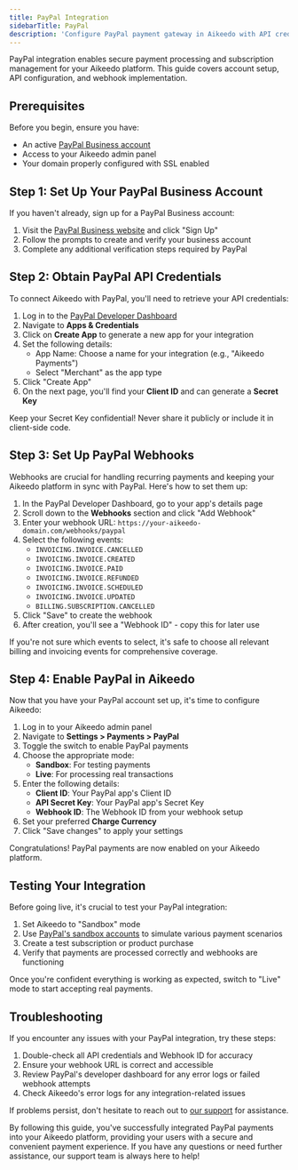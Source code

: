 ```yaml
---
title: PayPal Integration
sidebarTitle: PayPal
description: 'Configure PayPal payment gateway in Aikeedo with API credentials, webhooks, and subscription handling for secure online payments.'
---
```


PayPal integration enables secure payment processing and subscription management for your Aikeedo platform. This guide covers account setup, API configuration, and webhook implementation.

## Prerequisites

Before you begin, ensure you have:

- An active [PayPal Business account](https://www.paypal.com/us/business)
- Access to your Aikeedo admin panel
- Your domain properly configured with SSL enabled

## Step 1: Set Up Your PayPal Business Account

If you haven't already, sign up for a PayPal Business account:

1. Visit the [PayPal Business website](https://www.paypal.com/us/business) and click "Sign Up"
2. Follow the prompts to create and verify your business account
3. Complete any additional verification steps required by PayPal

## Step 2: Obtain PayPal API Credentials

To connect Aikeedo with PayPal, you'll need to retrieve your API credentials:

1. Log in to the [PayPal Developer Dashboard](https://developer.paypal.com/dashboard/)
2. Navigate to **Apps & Credentials**
3. Click on **Create App** to generate a new app for your integration
4. Set the following details:
   - App Name: Choose a name for your integration (e.g., "Aikeedo Payments")
   - Select "Merchant" as the app type
5. Click "Create App"
6. On the next page, you'll find your **Client ID** and can generate a **Secret Key**

<Note>
  Keep your Secret Key confidential! Never share it publicly or include it in client-side code.
</Note>

## Step 3: Set Up PayPal Webhooks

Webhooks are crucial for handling recurring payments and keeping your Aikeedo platform in sync with PayPal. Here's how to set them up:

1. In the PayPal Developer Dashboard, go to your app's details page
2. Scroll down to the **Webhooks** section and click "Add Webhook"
3. Enter your webhook URL: `https://your-aikeedo-domain.com/webhooks/paypal`
4. Select the following events:
   - `INVOICING.INVOICE.CANCELLED`
   - `INVOICING.INVOICE.CREATED`
   - `INVOICING.INVOICE.PAID`
   - `INVOICING.INVOICE.REFUNDED`
   - `INVOICING.INVOICE.SCHEDULED`
   - `INVOICING.INVOICE.UPDATED`
   - `BILLING.SUBSCRIPTION.CANCELLED`
5. Click "Save" to create the webhook
6. After creation, you'll see a "Webhook ID" - copy this for later use

<Tip>
  If you're not sure which events to select, it's safe to choose all relevant billing and invoicing events for comprehensive coverage.
</Tip>

## Step 4: Enable PayPal in Aikeedo

Now that you have your PayPal account set up, it's time to configure Aikeedo:

1. Log in to your Aikeedo admin panel
2. Navigate to **Settings > Payments > PayPal**
3. Toggle the switch to enable PayPal payments
4. Choose the appropriate mode:
   - **Sandbox**: For testing payments
   - **Live**: For processing real transactions
5. Enter the following details:
   - **Client ID**: Your PayPal app's Client ID
   - **API Secret Key**: Your PayPal app's Secret Key
   - **Webhook ID**: The Webhook ID from your webhook setup
6. Set your preferred **Charge Currency**
7. Click "Save changes" to apply your settings

<Check>
  Congratulations! PayPal payments are now enabled on your Aikeedo platform.
</Check>

## Testing Your Integration

Before going live, it's crucial to test your PayPal integration:

1. Set Aikeedo to "Sandbox" mode
2. Use [PayPal's sandbox accounts](https://developer.paypal.com/tools/sandbox/accounts/) to simulate various payment scenarios
3. Create a test subscription or product purchase
4. Verify that payments are processed correctly and webhooks are functioning

Once you're confident everything is working as expected, switch to "Live" mode to start accepting real payments.

## Troubleshooting

If you encounter any issues with your PayPal integration, try these steps:

1. Double-check all API credentials and Webhook ID for accuracy
2. Ensure your webhook URL is correct and accessible
3. Review PayPal's developer dashboard for any error logs or failed webhook attempts
4. Check Aikeedo's error logs for any integration-related issues

If problems persist, don't hesitate to reach out to [our support](mailto:support@aikeedo.com) for assistance.

By following this guide, you've successfully integrated PayPal payments into your Aikeedo platform, providing your users with a secure and convenient payment experience. If you have any questions or need further assistance, our support team is always here to help!